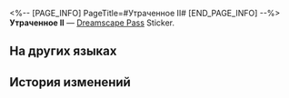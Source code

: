 <%-- [PAGE_INFO]
PageTitle=#Утраченное II#
[END_PAGE_INFO] --%>
{{Предмет Инфобокс
|id          = 223431
|Изображение = Dreamscape Pass Sticker Text.png
|Тип         = Dreamscape Pass Sticker
|Тип2        = Абсурдный сон I Stickers
|Инвентарь   = 
|Редкость    = 4
|Эффект      = 
|Описание    = Пронумерованные наклейки, используемые для украшения дневника сновидений. Бывают самыми разными.
|Источник1   = [[Отыщите кладовую в отеле Мира грёз]]
}}
{{Описание|На седьмом этаже есть ресторан. Можно подавиться, если захочется.}}
'''Утраченное II''' — [[Dreamscape Pass]] Sticker.

==На других языках==
{{На других языках
|en   = Lost (II)
|zhs  = 迷失•其二
|zht  = 迷失•其二
|ja   = ロスト・2
|ko   = 방황•2
|es   = Extravío II
|fr   = Perdu&nbsp;(II)
|ru   = Утраченное II
|th   = หลงทาง 2
|vi   = Lạc Lối (2)
|de   = Verloren (II)
|id   = Tersesat 2
|pt   = Perdido (II)
}}

==История изменений==
{{История изменений|3.5}}